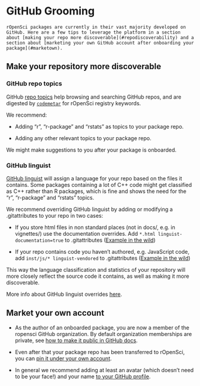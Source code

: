 # GitHub Grooming {#grooming}

```block
rOpenSci packages are currently in their vast majority developed on GitHub. Here are a few tips to leverage the platform in a section about [making your repo more discoverable](#repodiscoverability) and a section about [marketing your own GitHub account after onboarding your package](#marketown).

```

## Make your repository more discoverable {#repodiscoverability}

### GitHub repo topics

GitHub [repo topics](https://help.github.com/articles/classifying-your-repository-with-topics/) help browsing and searching GitHub repos, and are digested by [`codemetar`](https://github.com/ropensci/codemetar) for rOpenSci registry keywords.

We recommend:

* Adding "r", "r-package" and "rstats" as topics to your package repo.

* Adding any other relevant topics to your package repo.

We might make suggestions to you after your package is onboarded.

### GitHub linguist

[GitHub linguist](https://github.com/github/linguist) will assign a language for your repo based on the files it contains. Some packages containing a lot of C++ code might get classified as C++ rather than R packages, which is fine and shows the need for the "r", "r-package" and "rstats" topics.

We recommend overriding GitHub linguist by adding or modifying a .gitattributes to your repo in two cases:

* If you store html files in non standard places (not in docs/, e.g. in vignettes/) use the documentation overrides. Add `*.html linguist-documentation=true` to .gitattributes ([Example in the wild](https://github.com/ropensci/ecoengine/blob/56b64d8d29dfae430a776d1dd440b240452eb1bf/.gitattributes#L5))

* If your repo contains code you haven't authored, e.g. JavaScript code, add `inst/js/* linguist-vendored` to .gitattributes ([Example in the wild](https://github.com/ropensci/wellknown/blob/4435eb620eeae346d2cab7d62276c29dee29a898/.gitattributes#L1))

This way the language classification and statistics of your repository will more closely reflect the source code it contains, as well as making it more discoverable.

More info about GitHub linguist overrides [here](https://github.com/github/linguist#overrides).


## Market your own account {#marketown}

* As the author of an onboarded package, you are now a member of the ropensci GitHub organization. By default organization memberships are private, see [how to make it public in GitHub docs](https://help.github.com/articles/publicizing-or-hiding-organization-membership/).

* Even after that your package repo has been transferred to rOpenSci, you can [pin it under your own account](https://help.github.com/articles/pinning-repositories-to-your-profile/).

* In general we recommend adding at least an avatar (which doesn't need to be your face!) and your name [to your GitHub profile](https://help.github.com/articles/customizing-your-profile/).


